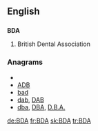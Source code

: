 ==English==
==={{initialism}}===
'''BDA'''

#British Dental Association

===Anagrams===
* {{alphagram|[[ABD#English|ABD]]}} 
* [[ADB#English|ADB]]
* [[bad#English|bad]]
* [[dab#English|dab]], [[DAB#English|DAB]]
* [[dba#English|dba]], [[DBA#English|DBA]], [[D.B.A.#English|D.B.A.]]

[[de:BDA]]
[[fr:BDA]]
[[sk:BDA]]
[[tr:BDA]]